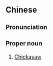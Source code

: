 ==Chinese==
{{zh-forms|gloss=-}}

===Pronunciation===
{{zh-pron
|m=Qíkèsuǒ
|cat=pn
}}

===Proper noun===
{{zh-proper noun}}

# [[Chickasaw]]